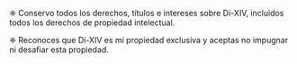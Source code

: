 
<TitleWithLeadingIcon
  imageURL="/icons/tou/fluent--document-person-16-filled.svg"
  title="Propiedad"
/>

❈ Conservo todos los derechos, títulos e intereses sobre Di-XIV, incluidos todos los derechos de propiedad intelectual.

❈ Reconoces que Di-XIV es mi propiedad exclusiva y aceptas no impugnar ni desafiar esta propiedad.
